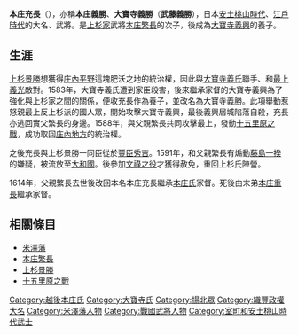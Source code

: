 {{japanese|japanese=本庄 充長|kana=ほんじょう みつなが|romaji=Honjō Mitsunaga}}

'''本庄充長'''（{{bd|1573年|（[[天正_(日本)|天正]]元年）|1623年|（[[元和_(日本)|元和]]9年）|}}），亦稱'''本庄義勝'''、'''大寶寺義勝'''（'''武藤義勝'''），日本[[安土桃山時代|安土桃山時代]]、[[江戶時代|江戶時代]]的大名、武將。是[[上杉家|上杉家]]武將[[本庄繁長|本庄繁長]]的次子，後成為[[大寶寺義興|大寶寺義興]]的養子。

== 生涯 ==
[[上杉景勝|上杉景勝]]想獲得[[庄內平野|庄內平野]]這塊肥沃之地的統治權，因此與[[大寶寺義氏|大寶寺義氏]]聯手、和[[最上義光|最上義光]]敵對。1583年，大寶寺義氏遭到家臣殺害，後來繼承家督的大寶寺義興為了強化與上杉家之間的關係，便收充長作為養子，並改名為大寶寺義勝。此項舉動惹怒親最上反上杉派的國人眾，開始攻擊大寶寺義興，最後義興居城陷落自殺，充長亦逃回實父繁長的身邊。1588年，與父親繁長共同攻擊最上，發動[[十五里原之戰|十五里原之戰]]，成功取回[[庄內地方|庄內地方]]的統治權。

之後充長與上杉景勝一同臣從於[[豐臣秀吉|豐臣秀吉]]。1591年，和父親繁長有煽動[[藤島一揆|藤島一揆]]的嫌疑，被流放至[[大和國|大和國]]。後參加[[萬歷朝鮮戰爭|文祿之役]]才獲得赦免，重回上杉氏陣營。

1614年，父親繁長去世後改回本名本庄充長繼承[[本庄氏|本庄氏]]家督。死後由末弟[[本庄重長|本庄重長]]繼承家督。

== 相關條目 ==
*[[米澤藩|米澤藩]]
*[[本庄繁長|本庄繁長]]
*[[上杉景勝|上杉景勝]]
*[[十五里原之戰|十五里原之戰]]

{{start box}}
{{s-before|[[本庄繁長|本庄繁長]]|}}
{{s-title|[[越後本庄氏當主|越後本庄氏當主]]}}
{{s-after|[[本庄重長|本庄重長]]|}}
{{end box}}

[[Category:越後本庄氏|Category:越後本庄氏]]
[[Category:大寶寺氏|Category:大寶寺氏]]
[[Category:揚北眾|Category:揚北眾]]
[[Category:織豐政權大名|Category:織豐政權大名]]
[[Category:米澤藩人物|Category:米澤藩人物]]
[[Category:戰國武將人物|Category:戰國武將人物]]
[[Category:室町和安土桃山時代武士|Category:室町和安土桃山時代武士]]